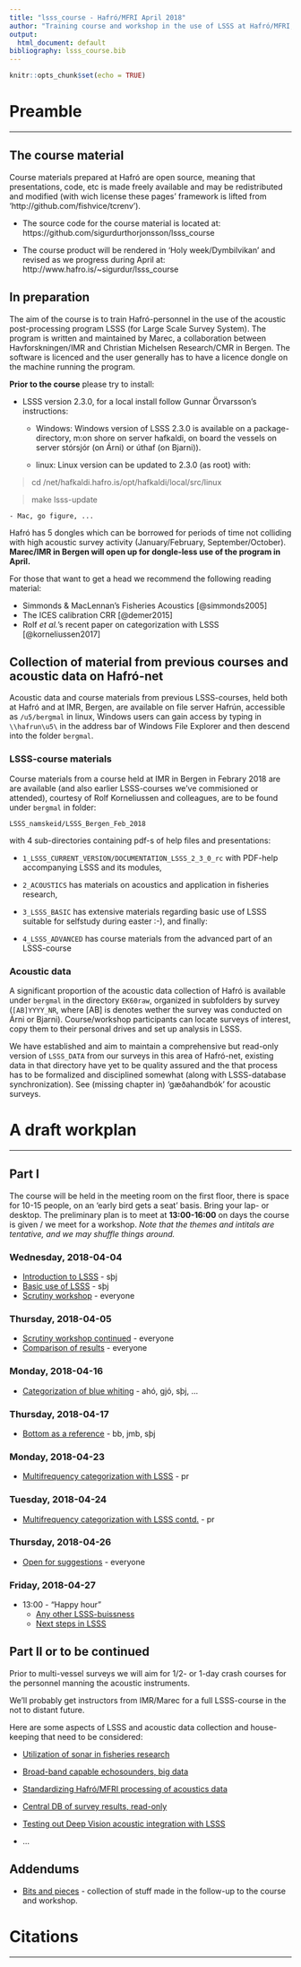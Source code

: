 ```yaml
---
title: "lsss_course - Hafró/MFRI April 2018"
author: "Training course and workshop in the use of LSSS at Hafró/MFRI, April 2018"
output:
  html_document: default
bibliography: lsss_course.bib
---
```


```r
knitr::opts_chunk$set(echo = TRUE)
```


# Preamble
___

## The course material

Course materials prepared at Hafró are open source, meaning that presentations, code, etc is made freely available and may be
redistributed and modified (with wich license these pages' framework
is lifted from 'http://github.com/fishvice/tcrenv').

* The source code for the course material is located at:
  https://github.com/sigurdurthorjonsson/lsss_course

* The course product will be rendered in 'Holy week/Dymbilvikan' and revised as we progress during April at:
  http://www.hafro.is/~sigurdur/lsss_course
  

## In preparation

The aim of the course is to train Hafró-personnel in the use of the
acoustic post-processing program LSSS (for Large Scale Survey
System). The program is written and maintained by Marec, a
collaboration between Havforskningen/IMR and Christian Michelsen
Research/CMR in Bergen. The software is licenced and the user
generally has to have a licence dongle on the machine running the
program.
 
**Prior to the course** please try to install:

* LSSS version 2.3.0, for a local install follow Gunnar Örvarsson's instructions:

    - Windows: Windows version of LSSS 2.3.0 is available on a
      package-directory, m:\inst\lsss on shore on server hafkaldi, on
      board the vessels on server stórsjór (on Árni) or úthaf (on
      Bjarni)).

    - linux: Linux version can be updated to 2.3.0 (as root) with:

> cd /net/hafkaldi.hafro.is/opt/hafkaldi/local/src/linux

> make lsss-update

    - Mac, go figure, ...

Hafró has 5 dongles which can be borrowed for periods of time not
colliding with high acoustic survey activity (January/February,
September/October). __Marec/IMR in Bergen will open up for dongle-less
use of the program in April.__

For those that want to get a head we recommend the following reading material:

  * Simmonds & MacLennan's Fisheries Acoustics [@simmonds2005]
  * The ICES calibration CRR [@demer2015]
  * Rolf _et al._'s recent paper on categorization with LSSS [@korneliussen2017]

## Collection of material from previous courses and acoustic data on Hafró-net

Acoustic data and course materials from previous LSSS-courses, held both at Hafró and at IMR, Bergen, are available on file server Hafrún, accessible as `/u5/bergmal` in linux, Windows users can gain access by typing in `\\hafrun\u5\` in the address bar of Windows File Explorer and then descend into the folder `bergmal`. 

### LSSS-course materials

Course materials from a course held at IMR in Bergen in Febrary 2018
are are available (and also earlier LSSS-courses we've commisioned or attended), courtesy of Rolf Korneliussen and colleagues, are to be found under `bergmal` in folder:

`LSSS_namskeid/LSSS_Bergen_Feb_2018`

with 4 sub-directories containing pdf-s of help files and presentations:


- `1_LSSS_CURRENT_VERSION/DOCUMENTATION_LSSS_2_3_0_rc` with PDF-help accompanying LSSS and its modules,


- ` 2_ACOUSTICS` has materials on acoustics and application in fisheries research,

- `3_LSSS_BASIC` has extensive materials regarding basic use of LSSS suitable for selfstudy during easter :-), and finally:

- `4_LSSS_ADVANCED` has course materials from the advanced part of an LSSS-course

### Acoustic data

A significant proportion of the acoustic data collection of
Hafró is available under `bergmal` in the directory `EK60raw`, organized in
subfolders by survey (`[AB]YYYY_NR`, where [AB] is denotes wether the survey was conducted on Árni or Bjarni). Course/workshop participants can locate surveys of
interest, copy them to their personal drives and set up analysis
in LSSS.

We have established and aim to maintain a comprehensive but read-only version of `LSSS_DATA` from our surveys in this area of Hafró-net, existing data in that directory have yet to be quality assured and the that process has to be formalized and disciplined somewhat (along with LSSS-database synchronization). See  (missing chapter in) 'gæðahandbók' for acoustic surveys.

 
# A draft workplan
___

## Part I


The course will be held in the meeting room on the first floor, there
is space for 10-15 people, on an 'early bird gets a seat' basis. Bring
your lap- or desktop. The preliminary plan is to meet at
__13:00-16:00__ on days the course is given / we meet for a
workshop. _Note that the themes and intitals are tentative, and we may
shuffle things around._

### Wednesday, 2018-04-04

* [Introduction to LSSS](404.html) - sþj
* [Basic use of LSSS](404.html) - sþj 
* [Scrutiny workshop](404.html) - everyone
    
### Thursday, 2018-04-05

* [Scrutiny workshop continued](404.html) - everyone
* [Comparison of results](404.html) - everyone

### Monday, 2018-04-16

* [Categorization of blue whiting](404.html) - ahó, gjó, sþj, ... 

### Thursday, 2018-04-17

* [Bottom as a reference](404.html) - bb, jmb, sþj

### Monday, 2018-04-23

* [Multifrequency categorization with LSSS](404.html) - pr

### Tuesday, 2018-04-24

* [Multifrequency categorization with LSSS contd.](404.html) - pr

### Thursday, 2018-04-26

* [Open for suggestions](404.html) - everyone

### Friday, 2018-04-27

* 13:00 - "Happy hour"
    * [Any other LSSS-buissness]()
    * [Next steps in LSSS](404page.html)

## Part II or to be continued


Prior to multi-vessel surveys we will aim for 1/2- or 1-day crash courses for the personnel manning the acoustic instruments.

We'll probably get instructors from IMR/Marec for a full LSSS-course in the not to distant future. 

Here are some aspects of LSSS and acoustic data collection and house-keeping that need to be considered:

* [Utilization of sonar in fisheries research](404page.html)

* [Broad-band capable echosounders, big data](404page.html)

* [Standardizing Hafró/MFRI processing of acoustics data](404.html)

* [Central DB of survey results, read-only](404.html)

* [Testing out Deep Vision acoustic integration with LSSS](https://www.deepvision.no/deep-vision-acoustic-integration)

* ...

## Addendums

* [Bits and pieces](404.html) - collection of stuff made in the follow-up to the course and workshop.

# Citations
___


